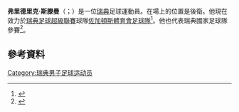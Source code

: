 '''弗里德里克·斯滕曼'''（{{lang-sv|Fredrik Stenman}}；{{bd|1983年|6月2日}}）是一位[[瑞典|瑞典]]足球運動員。在場上的位置是後衛。他現在效力於[[瑞典足球超級聯賽|瑞典足球超級聯賽]]球隊[[佐加頓斯體育會足球隊|佐加頓斯體育會足球隊]]<ref>{{cite web|title=Fredrik Stenman klar för Club Brügge: Fick ett bra kontrakt	|url=http://www.fotbolltransfers.com/site/news/7804.html|publisher=Fotbolltransfers|accessdate=23 March 2012}}</ref>。他也代表瑞典國家足球隊參賽<ref>{{cite news|title=Svenska VM-truppen uttagen – två debutanter|publisher=svenskfotboll.se|url=http://svenskfotboll.se/arkiv/tidigare/2006/05/svenska-vm-truppen-uttagen-tva-debutanter/|accessdate=23 March 2013|archive-url=https://web.archive.org/web/20150604203101/http://svenskfotboll.se/arkiv/tidigare/2006/05/svenska-vm-truppen-uttagen-tva-debutanter/|archive-date=2015-06-04|dead-url=yes}}</ref>。
==參考資料==
{{Reflist}}

{{足球运动员小作品}}
{{2006年世界盃足球賽瑞典參賽名單}}
{{DEFAULTSORT: Stenman, Fredrik}}
[[Category:瑞典男子足球运动员|Category:瑞典男子足球运动员]]